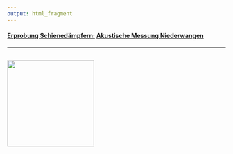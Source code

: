```yaml
---
output: html_fragment
---
```


#### <u>Erprobung Schienedämpfern:</u> [Akustische Messung Niederwangen](https://github.com/e-sr/SDWirkungNi#auswertung)
 
----

<img src="Sbb-logo.png" width="200">
----

